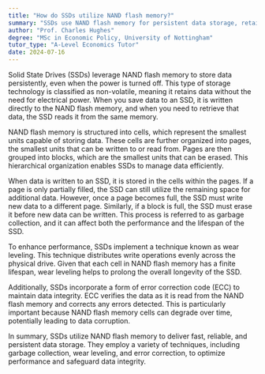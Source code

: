 ```yaml
---
title: "How do SSDs utilize NAND flash memory?"
summary: "SSDs use NAND flash memory for persistent data storage, retaining information even when power is off."
author: "Prof. Charles Hughes"
degree: "MSc in Economic Policy, University of Nottingham"
tutor_type: "A-Level Economics Tutor"
date: 2024-07-16
---
```


Solid State Drives (SSDs) leverage NAND flash memory to store data persistently, even when the power is turned off. This type of storage technology is classified as non-volatile, meaning it retains data without the need for electrical power. When you save data to an SSD, it is written directly to the NAND flash memory, and when you need to retrieve that data, the SSD reads it from the same memory.

NAND flash memory is structured into cells, which represent the smallest units capable of storing data. These cells are further organized into pages, the smallest units that can be written to or read from. Pages are then grouped into blocks, which are the smallest units that can be erased. This hierarchical organization enables SSDs to manage data efficiently.

When data is written to an SSD, it is stored in the cells within the pages. If a page is only partially filled, the SSD can still utilize the remaining space for additional data. However, once a page becomes full, the SSD must write new data to a different page. Similarly, if a block is full, the SSD must erase it before new data can be written. This process is referred to as garbage collection, and it can affect both the performance and the lifespan of the SSD.

To enhance performance, SSDs implement a technique known as wear leveling. This technique distributes write operations evenly across the physical drive. Given that each cell in NAND flash memory has a finite lifespan, wear leveling helps to prolong the overall longevity of the SSD.

Additionally, SSDs incorporate a form of error correction code (ECC) to maintain data integrity. ECC verifies the data as it is read from the NAND flash memory and corrects any errors detected. This is particularly important because NAND flash memory cells can degrade over time, potentially leading to data corruption.

In summary, SSDs utilize NAND flash memory to deliver fast, reliable, and persistent data storage. They employ a variety of techniques, including garbage collection, wear leveling, and error correction, to optimize performance and safeguard data integrity.
    
